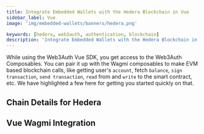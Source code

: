 ```yaml
---
title: Integrate Embedded Wallets with the Hedera Blockchain in Vue
sidebar_label: Vue
image: 'img/embedded-wallets/banners/hedera.png'

keywords: [hedera, web3auth, authentication, blockchain]
description: 'Integrate Embedded Wallets with the Hedera Blockchain in Vue | Embedded Wallets'
---
```



While using the Web3Auth Vue SDK, you get access to the Web3Auth Composables. You can pair it up with the Wagmi composables to make EVM based blockchain calls, like getting user's `account`, fetch `balance`, `sign transaction`, `send transaction`, `read` from and `write` to the smart contract, etc. We have highlighted a few here for getting you started quickly on that.

## Chain Details for Hedera

<ChainDetailsHedera />

## Vue Wagmi Integration

<VueWagmiIntegration />
